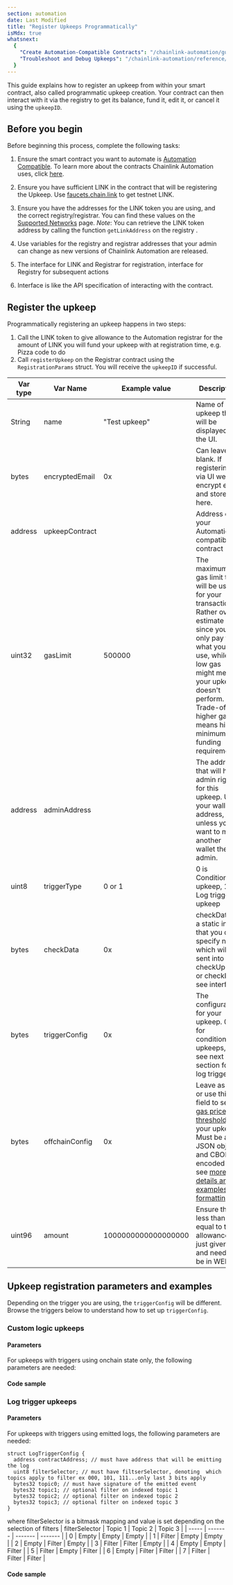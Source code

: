 ```yaml
---
section: automation
date: Last Modified
title: "Register Upkeeps Programmatically"
isMdx: true
whatsnext:
  {
    "Create Automation-Compatible Contracts": "/chainlink-automation/guides/compatible-contracts",
    "Troubleshoot and Debug Upkeeps": "/chainlink-automation/reference/debugging-errors",
  }
---
```



This guide explains how to register an upkeep from within your smart contract, also called programmatic upkeep creation. Your contract can then interact with it via the registry to get its balance, fund it, edit it, or cancel it using the `upkeepID`.

## Before you begin

Before beginning this process, complete the following tasks:

1. Ensure the smart contract you want to automate is [Automation Compatible](/chainlink-automation/guides/compatible-contracts). To learn more about the contracts Chainlink Automation uses, click [here](/chainlink-automation/reference/automation-contracts).
1. Ensure you have sufficient LINK in the contract that will be registering the Upkeep. Use [faucets.chain.link](https://faucets.chain.link/) to get testnet LINK.
1. Ensure you have the addresses for the LINK token you are using, and the correct registry/registrar. You can find these values on the [Supported Networks](/chainlink-automation/overview/supported-networks) page. _Note_: You can retrieve the LINK token address by calling the function `getLinkAddress` on the registry .
1. Use variables for the registry and registrar addresses that your admin can change as new versions of Chainlink Automation are released.

1. The interface for LINK and Registrar for registration, interface for Registry for subsequent actions
1. Interface is like the API specification of interacting with the contract.

## Register the upkeep

Programmatically registering an upkeep happens in two steps:

1. Call the LINK token to give allowance to the Automation registrar for the amount of LINK you will fund your upkeep with at registration time, e.g.
   Pizza code to do
1. Call `registerUpkeep` on the Registrar contract using the `RegistrationParams` struct. You will receive the `upkeepID` if successful.

| Var type | Var Name       | Example value       | Description                                                                                                                                                                                                                                                                                                       |
| -------- | -------------- | ------------------- | ----------------------------------------------------------------------------------------------------------------------------------------------------------------------------------------------------------------------------------------------------------------------------------------------------------------- |
| String   | name           | "Test upkeep"       | Name of upkeep that will be displayed in the UI.                                                                                                                                                                                                                                                                  |
| bytes    | encryptedEmail | 0x                  | Can leave blank. If registering via UI we will encrypt email and store it here.                                                                                                                                                                                                                                   |
| address  | upkeepContract |                     | Address of your Automation-compatible contract                                                                                                                                                                                                                                                                    |
| uint32   | gasLimit       | 500000              | The maximum gas limit that will be used for your transactions. Rather over-estimate gas since you only pay for what you use, while too low gas might mean your upkeep doesn't perform. Trade-off is higher gas means higher minimum funding requirement.                                                          |
| address  | adminAddress   |                     | The address that will have admin rights for this upkeep. Use your wallet address, unless you want to make another wallet the admin.                                                                                                                                                                               |
| uint8    | triggerType    | 0 or 1              | 0 is Conditional upkeep, 1 is Log trigger upkeep                                                                                                                                                                                                                                                                  |
| bytes    | checkData      | 0x                  | checkData is a static input that you can specify now which will be sent into your checkUpkeep or checkLog, see interface.                                                                                                                                                                                         |
| bytes    | triggerConfig  | 0x                  | The configuration for your upkeep. 0x for conditional upkeeps, or see next section for log triggers.                                                                                                                                                                                                              |
| bytes    | offchainConfig | 0x                  | Leave as 0x, or use this field to set a [gas price threshold](/chainlink-automation/guides/gas-price-threshold) for your upkeep. Must be a JSON object and CBOR encoded - see [more details and examples on formatting](/chainlink-automation/guides/gas-price-threshold#format-and-encode-your-offchain-config). |
| uint96   | amount         | 1000000000000000000 | Ensure this is less than or equal to the allowance just given, and needs to be in WEI.                                                                                                                                                                                                                            |

## Upkeep registration parameters and examples

Depending on the trigger you are using, the `triggerConfig` will be different. Browse the triggers below to understand how to set up `triggerConfig`.

### Custom logic upkeeps

#### Parameters

For upkeeps with triggers using onchain state only, the following parameters are needed:

#### Code sample

<CodeSample src="/samples/Automation/UpkeepIDConditionalExample.sol" />

### Log trigger upkeeps

#### Parameters

For upkeeps with triggers using emitted logs, the following parameters are needed:

```solidity
struct LogTriggerConfig {
  address contractAddress; // must have address that will be emitting the log
  uint8 filterSelector; // must have filtserSelector, denoting  which topics apply to filter ex 000, 101, 111...only last 3 bits apply
  bytes32 topic0; // must have signature of the emitted event
  bytes32 topic1; // optional filter on indexed topic 1
  bytes32 topic2; // optional filter on indexed topic 2
  bytes32 topic3; // optional filter on indexed topic 3
}
```

where filterSelector is a bitmask mapping and value is set depending on the selection of filters
| filterSelector | Topic 1 | Topic 2 | Topic 3 |
| ----- | ------- | ------- | ------- |
| 0 | Empty | Empty | Empty |
| 1 | Filter | Empty | Empty |
| 2 | Empty | Filter | Empty |
| 3 | Filter | Filter | Empty |
| 4 | Empty | Empty | Filter |
| 5 | Filter | Empty | Filter |
| 6 | Empty | Filter | Filter |
| 7 | Filter | Filter | Filter |

#### Code sample

<CodeSample src="/samples/Automation/UpkeepIDlogTriggerExample.sol" />
